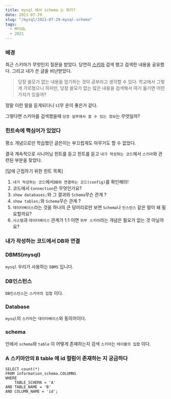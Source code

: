 ```yaml
---
title: mysql 에서 schema 는 뭐지?
date: 2021-07-29
slug: "/mysql/2021-07-29-mysql-schema"
tags:
  - MYSQL
  - 2021
---
```


### 배경

최근 스키마가 무엇인지 질문을 받았다.
당연히 [스키마](https://ko.wikipedia.org/wiki/%EB%8D%B0%EC%9D%B4%ED%84%B0%EB%B2%A0%EC%9D%B4%EC%8A%A4_%EC%8A%A4%ED%82%A4%EB%A7%88)
검색 했고 검색한 내용을 공유했다.
그리고 내가 쓴 글을 비난받았다.

>당장 쓸모가 없는 내용을 암기하는 것이 공부라고 생각할 수 있다. 
학교에서 그렇게 가르쳤으니
하지만, 당장 쓸모가 없는 많은 내용을 검색해서 여기 옮기면 어떤 가치가 있을까? 


정말 이런 말을 듣게되다니 너무 운이 좋은거 같다.

그렇다면 스키마를 검색했을때 `당장 실무에서 쓸 수 있는 정보`는 무엇일까?


###  힌트속에 핵심어가 있었다

평소 개념으로만 학습했던 글쓴이는 부끄럽게도 아무거도 할 수 없었다.

결국 계속적으로 시니어님 힌트를 듣고 힌트를 듣고
`내가 작성하는 코드`에서 `스키마`와 관련된 부분을 찾았다.

[답에 근접하기 위한 힌트 목록]
1. `내가 작성하는 코드`에서`DB와 연결하는 코드(config)`를 확인해라!
2.  코드에서 `Connection`은 무엇인가요?
3. `show databases;`와 그 결과와 `Schema`무슨 관계 ?
4. `show tables;`와 `Schema`무슨 관계 ?
5. `데이터베이스`라는 것을 하나의 큰 덩어리로만 보면 `Schema`나 `인스턴스` 같은 말이 왜 필요할까요?
6. `시스템`과 `데이터베이스` 관계가 1:1 이면 `외부 스키마`라는 개념은 필요가 없는 것 아닐까요?

###  내가 작성하는 코드에서 DB와 연결


###   DBMS(mysql)
`mysql` 우리가 사용하는 `DBMS` 입니다.

###  DB인스턴스
`DB인스턴스`는 `스키마의 집합` 이다.

###  Database
`mysql`의 `스키마`는 `데이터베이스`와 동의어이다.

###  schema
안에서 `schema`와 `table` 이 어떻게 존재하는지 검색
`스키마`는 `테이블의 집합` 이다.


### A 스키마안의 B table 에 id 컬럼이 존재하는 지 궁금하다

```
SELECT count(*)
FROM information_schema.COLUMNS
WHERE
    TABLE_SCHEMA = 'A'
AND TABLE_NAME = 'B'
AND COLUMN_NAME = 'id';
```